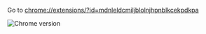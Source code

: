 Go to [chrome://extensions/?id=mdnleldcmiljblolnjhpnblkcekpdkpa](chrome://extensions/?id=mdnleldcmiljblolnjhpnblkcekpdkpa)

![Chrome version](/img/docs/version/chrome.png)
